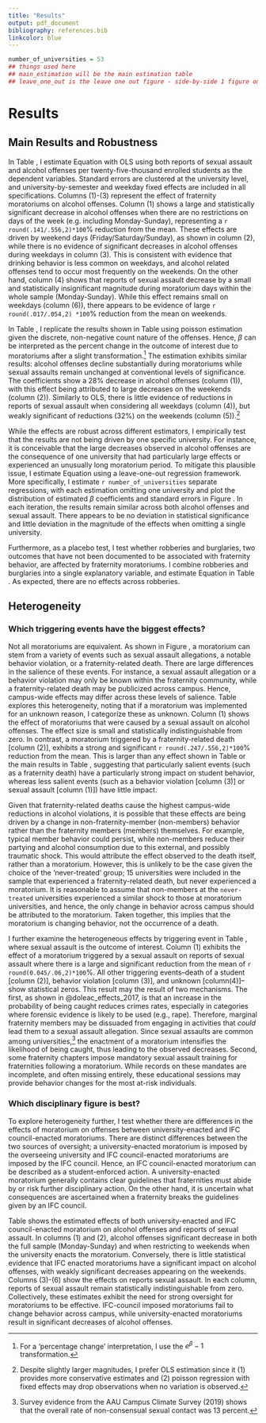 ```yaml
---
title: "Results"
output: pdf_document
bibliography: references.bib
linkcolor: blue
---
```

```r
number_of_universities = 53
## things used here
## main_estimation will be the main estimation table
## leave_one_out is the leave one out figure - side-by-side 1 figure only. 
```


# Results

## Main Results and Robustness

In Table \ref{tab:main_results}, I estimate Equation \ref{main_model} with OLS using both reports of sexual assault and alcohol offenses per twenty-five-thousand enrolled students as the dependent variables. Standard errors are clustered at the university level, and university-by-semester and weekday fixed effects are included in all specifications. Columns (1)-(3) represent the effect of fraternity moratoriums on alcohol offenses. Column (1) shows a large and statistically significant decrease in alcohol offenses when there are no restrictions on days of the week (e.g. including Monday-Sunday), representing a `r round(.141/.556,2)*100`% reduction from the mean. These effects are driven by weekend days (Friday/Saturday/Sunday), as shown in column (2), while there is no evidence of significant decreases in alcohol offenses during weekdays in column (3). This is consistent with evidence that drinking behavior is less common on weekdays, and alcohol related offenses tend to occur most frequently on the weekends. On the other hand, column (4) shows that reports of sexual assault decrease by a small and statistically insignificant magnitude during moratorium days within the whole sample (Monday-Sunday). While this effect remains small on weekdays (column (6)), there appears to be evidence of large `r round(.017/.054,2) *100`% reduction from the mean on weekends.

In Table \ref{tab:poisson_results}, I replicate the results shown in Table \ref{tab:main_results} using poisson estimation given the discrete, non-negative count nature of the offenses. Hence, $\beta$ can be interpreted as the percent change in the outcome of interest due to moratoriums after a slight transformation.^[For a 'percentage change' interpretation, I use the $e^\beta-1$ transformation.] The estimation exhibits similar results: alcohol offenses decline substantially during moratoriums while sexual assaults remain unchanged at conventional levels of significance. The coefficients show a 28% decrease in alcohol offenses (column (1)), with this effect being attributed to large decreases on the weekends (column (2)). Similarly to OLS, there is little evidence of reductions in reports of sexual assault when considering all weekdays (column (4)), but weakly significant of reductions (32%) on the weekends (column (5)).^[Despite slightly larger magnitudes, I prefer OLS estimation since it (1) provides more conservative estimates and (2) poisson regression with fixed effects may drop observations when no variation is observed.]

While the effects are robust across different estimators, I empirically test that the results are not being driven by one specific university. For instance, it is conceivable that the large decreases observed in alcohol offenses are the consequence of one university that had particularly large effects or experienced an unusually long moratorium period. To mitigate this plausible issue, I estimate Equation \ref{main_model} using a leave-one-out regression framework. More specifically, I estimate `r number_of_universities` separate regressions, with each estimation omitting one university and plot the distribution of estimated $\beta$ coefficients and standard errors in Figure \ref{loo}. In each iteration, the results remain similar across both alcohol offenses and sexual assault. There appears to be no deviation in statistical significance and little deviation in the magnitude of the effects when omitting a single university.

Furthermore, as a placebo test, I test whether robberies and burglaries, two outcomes that have not been documented to be associated with fraternity behavior, are affected by fraternity moratoriums. I combine robberies and burglaries into a single explanatory variable, and estimate Equation \ref{main_model} in Table \ref{tab:robbery}. As expected, there are no effects across robberies.

## Heterogeneity

### Which triggering events have the biggest effects?

Not all moratoriums are equivalent. As shown in Figure \ref{trigger_plot}, a moratorium can stem from a variety of events such as sexual assault allegations, a notable behavior violation, or a fraternity-related death. There are large differences in the salience of these events. For instance, a sexual assault allegation or a behavior violation may only be known within the fraternity community, while a fraternity-related death may be publicized across campus. Hence, campus-wide effects may differ across these levels of salience.  Table \ref{tab:hetero_trigger_alc} explores this heterogeneity, noting that if a moratorium was implemented for an unknown reason, I categorize these as unknown. Column (1) shows the effect of moratoriums that were caused by a sexual assault on alcohol offenses. The effect size is small and statistically indistinguishable from zero. In contrast, a moratorium triggered by a fraternity-related death [column (2)], exhibits a strong and significant `r round(.247/.556,2)*100`% reduction from the mean. This is larger than any effect shown in Table \ref{tab:hetero_trigger_alc} or the main results in Table \ref{tab:main_results}, suggesting that particularly salient events (such as a fraternity death) have a particularly strong impact on student behavior, whereas less salient events (such as a behavior violation [column (3)] or sexual assault [column (1)]) have little impact.

Given that fraternity-related deaths cause the highest campus-wide reductions in alcohol violations, it is possible that these effects are being driven by a change in non-fraternity-member (non-members) behavior rather than the fraternity members (members) themselves. For example, typical member behavior could persist, while non-members reduce their partying and alcohol consumption due to this external, and possibly traumatic shock. This would attribute the effect observed to the death itself, rather than a moratorium. However, this is unlikely to be the case given the choice of the 'never-treated' group; 15 universities were included in the sample that experienced a fraternity-related death, but never experienced a moratorium. It is reasonable to assume that non-members at the `never-treated` universities experienced a similar shock to those at moratorium universities, and hence, the only change in behavior across campus should be attributed to the moratorium. Taken together, this implies that the moratorium is changing behavior, not the occurrence of a death.

I further examine the heterogeneous effects by triggering event in Table \ref{tab:hetero_trigger_sex}, where sexual assault is the outcome of interest. Column (1) exhibits the effect of a moratorium triggered by a sexual assault on reports of sexual assault where there is a large and significant reduction from the mean of `r round(0.045/.06,2)*100`%. All other triggering events--death of a student [column (2)], behavior violation [column (3)], and unknown [column(4)]--show statistical zeros. This result may the result of two mechanisms. The first, as shown in @doleac_effects_2017, is that an increase in the probability of being caught reduces crimes rates, especially in categories where forensic evidence is likely to be used (e.g., rape). Therefore, marginal fraternity members may be dissuaded from engaging in activities that *could* lead them to a sexual assault allegation. Since sexual assaults are common among universities,^[Survey evidence from the AAU Campus Climate Survey (2019) shows that the overall rate of non-consensual sexual contact was 13 percent.] the enactment of a moratorium intensifies the likelihood of being caught, thus leading to the observed decreases. Second, some fraternity chapters impose mandatory sexual assault training for fraternities following a moratorium. While records on these mandates are incomplete, and often missing entirely, these educational sessions may provide behavior changes for the most at-risk individuals.


### Which disciplinary figure is best?

To explore heterogeneity further, I test whether there are differences in the effects of moratorium on offenses between university-enacted and IFC council-enacted moratoriums. There are distinct differences between the two sources of oversight; a university-enacted moratorium is imposed by the overseeing university and IFC council-enacted moratoriums are imposed by the IFC council. Hence, an IFC council-enacted moratorium can be described as a student-enforced action. A university-enacted moratorium generally contains clear guidelines that fraternities must abide by or risk further disciplinary action. On the other hand, it is uncertain what consequences are ascertained when a fraternity breaks the guidelines given by an IFC council.

Table \ref{tab:hetero_uni_ifc} shows the estimated effects of both university-enacted and IFC council-enacted moratorium on alcohol offenses and reports of sexual assault. In columns (1) and (2), alcohol offenses significant decrease in both the full sample (Monday-Sunday) and when restricting to weekends when the university enacts the moratorium. Conversely, there is little statistical evidence that IFC enacted moratoriums have a significant impact on alcohol offenses, with weakly significant decreases appearing on the weekends. Columns (3)-(6) show the effects on reports sexual assault. In each column, reports of sexual assault remain statistically indistinguishable from zero. Collectively, these estimates exhibit the need for strong oversight for moratoriums to be effective. IFC-council imposed moratoriums fail to change behavior across campus, while university-enacted moratoriums result in significant decreases of alcohol offenses. 

